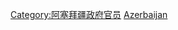 {{Catnav|頁面分類|各種主題的頁面分類|按國家分類|各國人物|阿塞拜疆人}}
{{Catnav|頁面分類|人类社会|人物|各國人物|阿塞拜疆人}}
{{Catnav|頁面分類|人物|各國人物|阿塞拜疆人}}
{{Commons category|Prime ministers of Azerbaijan}}

[[Category:阿塞拜疆政府官员|Category:阿塞拜疆政府官员]]
[[Category:各国总理‎|Azerbaijan]]